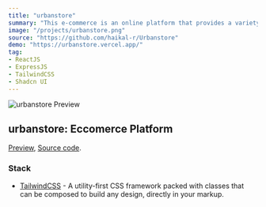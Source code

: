 ```yaml
---
title: "urbanstore"
summary: "This e-commerce is an online platform that provides a variety of quality products at affordable prices. We focus on providing an easy and convenient shopping experience for customers, equipped with a secure payment system, fast delivery, and responsive customer service."
image: "/projects/urbanstore.png"
source: "https://github.com/haikal-r/Urbanstore"
demo: "https://urbanstore.vercel.app/"
tag: 
- ReactJS
- ExpressJS
- TailwindCSS
- Shadcn UI
---
```


![urbanstore Preview](/projects/urbanstore.png)

## urbanstore: Eccomerce Platform
[Preview](https://metaverse.haikal-r.com), [Source code](https://github.com/haikal-r/metaverse).

### Stack
- [TailwindCSS](https://tailwindcss.com) - A utility-first CSS framework packed with classes that can be composed to build any design, directly in your markup.


